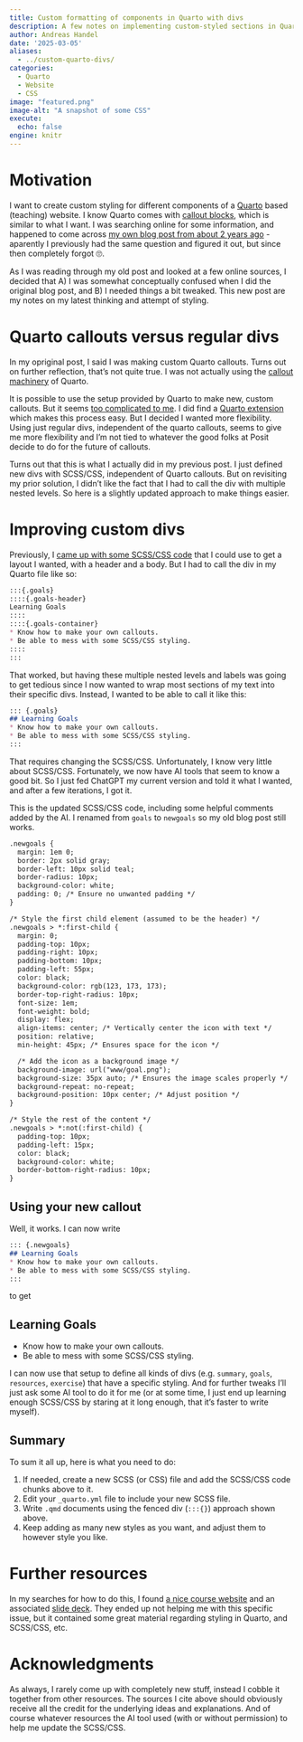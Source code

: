```yaml
---
title: Custom formatting of components in Quarto with divs    
description: A few notes on implementing custom-styled sections in Quarto.
author: Andreas Handel
date: '2025-03-05'
aliases: 
  - ../custom-quarto-divs/
categories: 
  - Quarto
  - Website
  - CSS
image: "featured.png"
image-alt: "A snapshot of some CSS"
execute:
  echo: false
engine: knitr
---
```



# Motivation

I want to create custom styling for different components of a [Quarto](https://quarto.org/) based (teaching) website. I know Quarto comes with [callout blocks](https://quarto.org/docs/authoring/callouts.html), which is similar to what I want. I was searching online for some information, and happened to come across [my own blog post from about 2 years ago](https://www.andreashandel.com/posts/2023-06-13-custom-callouts-quarto/) - aparently I previously had the same question and figured it out, but since then completely forgot 🙄.

As I was reading through my old post and looked at a few online sources, I decided that A) I was somewhat conceptually confused when I did the original blog post, and B) I needed things a bit tweaked. This new post are my notes on my latest thinking and attempt of styling.


# Quarto callouts versus regular divs

In my opriginal post, I said I was making custom Quarto callouts. Turns out on further reflection, that's not quite true. I was not actually using the [callout machinery](https://quarto.org/docs/prerelease/1.3/custom-ast-nodes/callout.html) of Quarto. 

It is possible to use the setup provided by Quarto to make new, custom callouts. But it seems [too complicated to me](https://github.com/quarto-dev/quarto-cli/issues/844). I did find a [Quarto extension](https://quarto.thecoatlessprofessor.com/custom-callout/) which makes this process easy. But I decided I wanted more flexibility. Using just regular divs, independent of the quarto callouts, seems to give me more flexibility and I'm not tied to whatever the good folks at Posit decide to do for the future of callouts. 

Turns out that this is what I actually did in my previous post. I just defined new divs with SCSS/CSS, independent of Quarto callouts. But on revisiting my prior solution, I didn't like the fact that I had to call the div with multiple nested levels. So here is a slightly updated approach to make things easier.


# Improving custom divs

Previously, I [came up with some SCSS/CSS code](https://www.andreashandel.com/posts/2023-06-13-custom-callouts-quarto/) that I could use to get a layout I wanted, with a header and a body. But I had to call the div in my Quarto file like so:

````markdown
:::{.goals}
::::{.goals-header}
Learning Goals
::::
::::{.goals-container}
* Know how to make your own callouts.
* Be able to mess with some SCSS/CSS styling.
::::
:::
````

That worked, but having these multiple nested levels and labels was going to get tedious since I now wanted to wrap most sections of my text into their specific divs. Instead, I wanted to be able to call it like this:

````markdown
::: {.goals}
## Learning Goals
* Know how to make your own callouts.
* Be able to mess with some SCSS/CSS styling.
:::
````

That requires changing the SCSS/CSS. Unfortunately, I know very little about SCSS/CSS. Fortunately, we now have AI tools that seem to know a good bit. So I just fed ChatGPT my current version and told it what I wanted, and after a few iterations, I got it.

This is the updated SCSS/CSS code, including some helpful comments added by the AI.
I renamed from `goals` to `newgoals` so my old blog post still works.

````markdown
.newgoals {
  margin: 1em 0;
  border: 2px solid gray;
  border-left: 10px solid teal; 
  border-radius: 10px;
  background-color: white;
  padding: 0; /* Ensure no unwanted padding */
}

/* Style the first child element (assumed to be the header) */
.newgoals > *:first-child {
  margin: 0;
  padding-top: 10px;
  padding-right: 10px;
  padding-bottom: 10px;
  padding-left: 55px;
  color: black;
  background-color: rgb(123, 173, 173);
  border-top-right-radius: 10px;
  font-size: 1em;
  font-weight: bold;
  display: flex;
  align-items: center; /* Vertically center the icon with text */
  position: relative;
  min-height: 45px; /* Ensures space for the icon */

  /* Add the icon as a background image */
  background-image: url("www/goal.png");
  background-size: 35px auto; /* Ensures the image scales properly */
  background-repeat: no-repeat;
  background-position: 10px center; /* Adjust position */
}

/* Style the rest of the content */
.newgoals > *:not(:first-child) {
  padding-top: 10px;
  padding-left: 15px;
  color: black;
  background-color: white;
  border-bottom-right-radius: 10px;
}
````


## Using your new callout

Well, it works. I can now write

````markdown
::: {.newgoals}
## Learning Goals
* Know how to make your own callouts.
* Be able to mess with some SCSS/CSS styling.
:::
````

to get

::: {.newgoals}
## Learning Goals
* Know how to make your own callouts.
* Be able to mess with some SCSS/CSS styling.
:::

I can now use that setup to define all kinds of divs (e.g. `summary`, `goals`, `resources`, `exercise`) that have a specific styling. And for further tweaks I'll just ask some AI tool to do it for me (or at some time, I just end up learning enough SCSS/CSS by staring at it long enough, that it's faster to write myself).



## Summary

To sum it all up, here is what you need to do:

1. If needed, create a new SCSS (or CSS) file and add the SCSS/CSS code chunks above to it.
2. Edit your `_quarto.yml` file to include your new SCSS file.
3. Write `.qmd` documents using the fenced div (`:::{}`) approach shown above.
4. Keep adding as many new styles as you want, and adjust them to however style you like.




# Further resources

In my searches for how to do this, I found [a nice course website](https://ucsb-meds.github.io/EDS-296-DS-portfolios/) and an associated [slide deck](https://ucsb-meds.github.io/customizing-quarto-websites/). They ended up not helping me with this specific issue, but it contained some great material regarding styling in Quarto, and SCSS/CSS, etc.




# Acknowledgments

As always, I rarely come up with completely new stuff, instead I cobble it together from other resources. The sources I cite above should obviously receive all the credit for the underlying ideas and explanations. And of course whatever resources the AI tool used (with or without permission) to help me update the SCSS/CSS.


